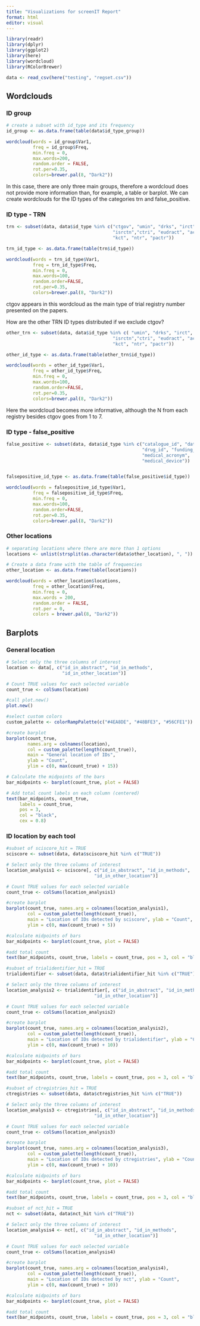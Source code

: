 ```yaml
---
title: "Visualizations for screenIT Report"
format: html
editor: visual
---
```


```r

library(readr)
library(dplyr)
library(ggplot2)
library(here)
library(wordcloud)
library(RColorBrewer)

data <- read_csv(here("testing", "regset.csv"))
```

## Wordclouds

### ID group

```r

# create a subset with id_type and its frequency
id_group <- as.data.frame(table(data$id_type_group))

wordcloud(words = id_group$Var1, 
          freq = id_group$Freq,
          min.freq = 0,
          max.words=200,
          random.order = FALSE,
          rot.per=0.35,
          colors=brewer.pal(8, "Dark2"))
```

In this case, there are only three main groups, therefore a wordcloud does not provide more information than, for example, a table or barplot. We can create wordclouds for the ID types of the categories trn and false_positive.

### ID type - TRN

```r

trn <- subset(data, data$id_type %in% c("ctgov", "umin", "drks", "irct", "chictr", 
                                        "isrctn","ctri", "eudract", "actrn", "jrct", 
                                        "kct", "ntr", "pactr"))

trn_id_type <- as.data.frame(table(trn$id_type))

wordcloud(words = trn_id_type$Var1, 
          freq = trn_id_type$Freq,
          min.freq = 0,
          max.words=100,
          random.order=FALSE,
          rot.per=0.35,
          colors=brewer.pal(8, "Dark2"))
```

ctgov appears in this wordcloud as the main type of trial registry number presented on the papers.

How are the other TRN ID types distributed if we exclude ctgov?

```r

other_trn <- subset(data, data$id_type %in% c( "umin", "drks", "irct", "chictr", 
                                        "isrctn","ctri", "eudract", "actrn", "jrct", 
                                        "kct", "ntr", "pactr"))

other_id_type <- as.data.frame(table(other_trn$id_type))

wordcloud(words = other_id_type$Var1, 
          freq = other_id_type$Freq,
          min.freq = 0,
          max.words=100,
          random.order=FALSE,
          rot.per=0.35,
          colors=brewer.pal(8, "Dark2"))

```

Here the wordcloud becomes more informative, although the N from each registry besides ctgov goes from 1 to 7.

### ID type - false_positive

```r

false_positive <- subset(data, data$id_type %in% c("catalogue_id", "datapoint", 
                                                   "drug_id", "funding_id", 
                                                   "medical_acronym",
                                                   "medical_device"))


falsepositive_id_type <- as.data.frame(table(false_positive$id_type))

wordcloud(words = falsepositive_id_type$Var1, 
          freq = falsepositive_id_type$Freq,
          min.freq = 0,
          max.words=100,
          random.order=FALSE,
          rot.per=0.35,
          colors=brewer.pal(8, "Dark2"))
```

### Other locations

```r

# separating locations where there are more than 1 options
locations <- unlist(strsplit(as.character(data$other_location), ", "))

# Create a data frame with the table of frequencies
other_location <- as.data.frame(table(locations))

wordcloud(words = other_location$locations, 
          freq = other_location$Freq,
          min.freq = 0,
          max.words = 200,
          random.order = FALSE,
          rot.per = 0,
          colors = brewer.pal(8, "Dark2"))
```

## Barplots

### General location

```r

# Select only the three columns of interest
location <- data[, c("id_in_abstract", "id_in_methods", 
                     "id_in_other_location")]

# Count TRUE values for each selected variable
count_true <- colSums(location)

#call plot.new()
plot.new()

#select custom colors
custom_palette <- colorRampPalette(c("#4EA8DE", "#48BFE3", "#56CFE1"))

#create barplot
barplot(count_true, 
        names.arg = colnames(location), 
        col = custom_palette(length(count_true)), 
        main = "General location of IDs", 
        ylab = "Count",
        ylim = c(0, max(count_true) + 15))

# Calculate the midpoints of the bars
bar_midpoints <- barplot(count_true, plot = FALSE)

# Add total count labels on each column (centered)
text(bar_midpoints, count_true, 
     labels = count_true, 
     pos = 3, 
     col = "black", 
     cex = 0.8)
```

### ID location by each tool

```r

#subset of sciscore_hit = TRUE
sciscore <- subset(data, data$sciscore_hit %in% c("TRUE"))

# Select only the three columns of interest
location_analysis1 <- sciscore[, c("id_in_abstract", "id_in_methods", 
                                 "id_in_other_location")]

# Count TRUE values for each selected variable
count_true <- colSums(location_analysis1)

#create barplot
barplot(count_true, names.arg = colnames(location_analysis1), 
        col = custom_palette(length(count_true)), 
        main = "Location of IDs detected by sciscore", ylab = "Count",
        ylim = c(0, max(count_true) + 5))

#calculate midpoints of bars
bar_midpoints <- barplot(count_true, plot = FALSE)

#add total count
text(bar_midpoints, count_true, labels = count_true, pos = 3, col = "black", cex = 0.8)
```

```r

#subset of trialidentifier_hit = TRUE
trialidentifier <- subset(data, data$trialidentifier_hit %in% c("TRUE"))

# Select only the three columns of interest
location_analysis2 <- trialidentifier[, c("id_in_abstract", "id_in_methods", 
                                 "id_in_other_location")]

# Count TRUE values for each selected variable
count_true <- colSums(location_analysis2)

#create barplot
barplot(count_true, names.arg = colnames(location_analysis2), 
        col = custom_palette(length(count_true)), 
        main = "Location of IDs detected by trialidentifier", ylab = "Count",
        ylim = c(0, max(count_true) + 10))

#calculate midpoints of bars
bar_midpoints <- barplot(count_true, plot = FALSE)

#add total count
text(bar_midpoints, count_true, labels = count_true, pos = 3, col = "black", cex = 0.8)
```

```r

#subset of ctregistries_hit = TRUE
ctregistries <- subset(data, data$ctregistries_hit %in% c("TRUE"))

# Select only the three columns of interest
location_analysis3 <- ctregistries[, c("id_in_abstract", "id_in_methods", 
                                 "id_in_other_location")]

# Count TRUE values for each selected variable
count_true <- colSums(location_analysis3)

#create barplot
barplot(count_true, names.arg = colnames(location_analysis3), 
        col = custom_palette(length(count_true)), 
        main = "Location of IDs detected by ctregistries", ylab = "Count",
        ylim = c(0, max(count_true) + 10))

#calculate midpoints of bars
bar_midpoints <- barplot(count_true, plot = FALSE)

#add total count
text(bar_midpoints, count_true, labels = count_true, pos = 3, col = "black", cex = 0.8)
```

```r

#subset of nct_hit = TRUE
nct <- subset(data, data$nct_hit %in% c("TRUE"))

# Select only the three columns of interest
location_analysis4 <- nct[, c("id_in_abstract", "id_in_methods", 
                                 "id_in_other_location")]

# Count TRUE values for each selected variable
count_true <- colSums(location_analysis4)

#create barplot
barplot(count_true, names.arg = colnames(location_analysis4), 
        col = custom_palette(length(count_true)), 
        main = "Location of IDs detected by nct", ylab = "Count",
        ylim = c(0, max(count_true) + 10))

#calculate midpoints of bars
bar_midpoints <- barplot(count_true, plot = FALSE)

#add total count
text(bar_midpoints, count_true, labels = count_true, pos = 3, col = "black", cex = 0.8)
```
